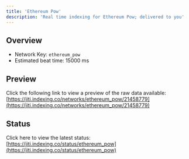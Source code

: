 ```yaml
---
title: 'Ethereum Pow'
description: 'Real time indexing for Ethereum Pow; delivered to you'
---
```


## Overview
- Network Key: `ethereum_pow`
- Estimated beat time: 15000 ms

## Preview
Click the following link to view a preview of the raw data available: [https://jiti.indexing.co/networks/ethereum_pow/21458779](https://jiti.indexing.co/networks/ethereum_pow/21458779)

## Status
Click here to view the latest status: [https://jiti.indexing.co/status/ethereum_pow](https://jiti.indexing.co/status/ethereum_pow)
